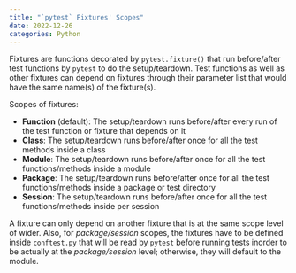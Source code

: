 ```yaml
---
title: "`pytest` Fixtures' Scopes"
date: 2022-12-26
categories: Python
---
```

Fixtures are functions decorated by `pytest.fixture()` that run before/after test functions by `pytest` to do
the setup/teardown. Test functions as well as other fixtures can depend on
fixtures through their parameter list that would have the same name(s) of the
fixture(s). 

Scopes of fixtures:

- **Function** (default): The setup/teardown runs before/after every run of the
  test function or fixture that depends on it
- **Class**: The setup/teardown runs before/after once for all the test methods
  inside a class
- **Module**: The setup/teardown runs before/after once for all the test functions/methods
  inside a module
- **Package**: The setup/teardown runs before/after once for all the test
  functions/methods inside a package or test directory
- **Session**: The setup/teardown runs before/after once for all the test
  functions/methods inside per session

A fixture can only depend on another fixture that is at the same
scope level of wider. Also, for *package/session* scopes, the fixtures have to
be defined inside `conftest.py` that will be read by `pytest` before running
tests inorder to be actually at the *package/session* level; otherwise, they
will default to the module.
